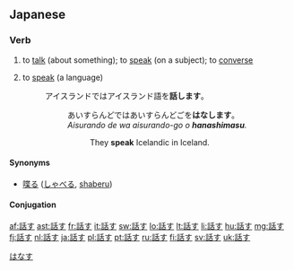 ==Japanese==
{{ja-kanjitab|話}}

===Verb===
{{ja-verb|kk|type=1|hira=はなす|rom=hanasu}}

# {{transitive}} to [[talk]] (about something); to [[speak]] (on a subject); to [[converse]]
# to [[speak]] (a language)
#: アイスランドではアイスランド語を'''話します'''。
#:: あいすらんどではあいすらんどごを'''はなします'''。
#:: ''Aisurando de wa aisurando-go o '''hanashimasu'''.''
#::: They '''speak''' Icelandic in Iceland.

====Synonyms====
* {{sense|speak, talk}} [[喋る]] ([[しゃべる]], [[shaberu]])

====Conjugation====
{{ja-go-su|話|はな|hana}}

[[Category:1000 Japanese basic words|はなす]]

[[af:話す]]
[[ast:話す]]
[[fr:話す]]
[[it:話す]]
[[sw:話す]]
[[lo:話す]]
[[lt:話す]]
[[li:話す]]
[[hu:話す]]
[[mg:話す]]
[[fj:話す]]
[[nl:話す]]
[[ja:話す]]
[[pl:話す]]
[[pt:話す]]
[[ru:話す]]
[[fi:話す]]
[[sv:話す]]
[[uk:話す]]